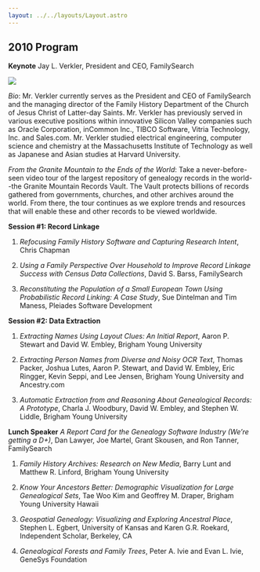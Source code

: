 ```yaml
---
layout: ../../layouts/Layout.astro
---
```



## 2010 Program

**Keynote** Jay L. Verkler, President and CEO, FamilySearch

<img class="w-48" src="/conf/2010/jay-verkler.png" />

_Bio_: Mr. Verkler currently serves as the President and CEO of FamilySearch and
the managing director of the Family History Department of the Church of Jesus
Christ of Latter-day Saints. Mr. Verkler has previously served in various
executive positions within innovative Silicon Valley companies such as Oracle
Corporation, inCommon Inc., TIBCO Software, Vitria Technology, Inc. and
Sales.com. Mr. Verkler studied electrical engineering, computer science and
chemistry at the Massachusetts Institute of Technology as well as Japanese and
Asian studies at Harvard University.

_From the Granite Mountain to the Ends of the World_: Take a never-before-seen
video tour of the largest repository of genealogy records in the world--the
Granite Mountain Records Vault. The Vault protects billions of records gathered
from governments, churches, and other archives around the world. From there, the
tour continues as we explore trends and resources that will enable these and
other records to be viewed worldwide.

**Session #1: Record Linkage**

1. _Refocusing Family History Software and Capturing Research Intent_, Chris
   Chapman<Paper url="/conf/2010/chapman-refocusing-fhtw2010.pdf" />

1. _Using a Family Perspective Over Household to Improve Record Linkage Success
   with Census Data Collections_, David S. Barss,
   FamilySearch<Paper url="/conf/2010/barss-using-fhtw2010.pdf" /><Presentation url="/conf/2010/barss-using-presentation-fhtw2010.pdf" />

1. _Reconstituting the Population of a Small European Town Using Probabilistic
   Record Linking: A Case Study_, Sue Dintelman and Tim Maness, Pleiades
   Software
   Development<Paper url="/conf/2010/dintelman-reconstituting-fhtw2010.pdf" />

**Session #2: Data Extraction**

1. _Extracting Names Using Layout Clues: An Initial Report_, Aaron P. Stewart
   and David W. Embley, Brigham Young
   University<Paper url="/conf/2010/stewart-extracting-fhtw2010.pdf" />

1. _Extracting Person Names from Diverse and Noisy OCR Text_, Thomas Packer,
   Joshua Lutes, Aaron P. Stewart, and David W. Embley, Eric Ringger, Kevin
   Seppi, and Lee Jensen, Brigham Young University and
   Ancestry.com<Paper url="/conf/2010/packer-extracting-fhtw2010.pdf" />

1. _Automatic Extraction from and Reasoning About Genealogical Records: A
   Prototype_, Charla J. Woodbury, David W. Embley, and Stephen W. Liddle,
   Brigham Young
   University<Paper url="/conf/2010/woodbury-automatic-fhtw2010.pdf" /><Presentation url="/conf/2010/woodbury-automatic-presentation-fhtw2010.pdf" />

**Lunch Speaker** _A Report Card for the Genealogy Software Industry (We’re
getting a D+)_, Dan Lawyer, Joe Martel, Grant Skousen, and Ron Tanner,
FamilySearch<Paper href="/conf/2010/lawyer-report-fhtw2010.pdf" />

1. _Family History Archives: Research on New Media_, Barry Lunt and Matthew R.
   Linford, Brigham Young
   University<Paper href="/conf/2010/lunt-family-fhtw2010.pdf" /><Presentation url="/conf/2010/lunt-family-presentation-fhtw2010.pdf" />

1. _Know Your Ancestors Better: Demographic Visualization for Large Genealogical
   Sets_, Tae Woo Kim and Geoffrey M. Draper, Brigham Young University
   Hawaii<Paper url="/conf/2010/woo-know-fhtw2010.pdf" />

1. _Geospatial Genealogy: Visualizing and Exploring Ancestral Place_, Stephen L.
   Egbert, University of Kansas and Karen G.R. Roekard, Independent Scholar,
   Berkeley, CA<Paper url="/conf/2010/egbert-geospatial-fhtw2010.pdf" />

1. _Genealogical Forests and Family Trees_, Peter A. Ivie and Evan L. Ivie,
   GeneSys Foundation

